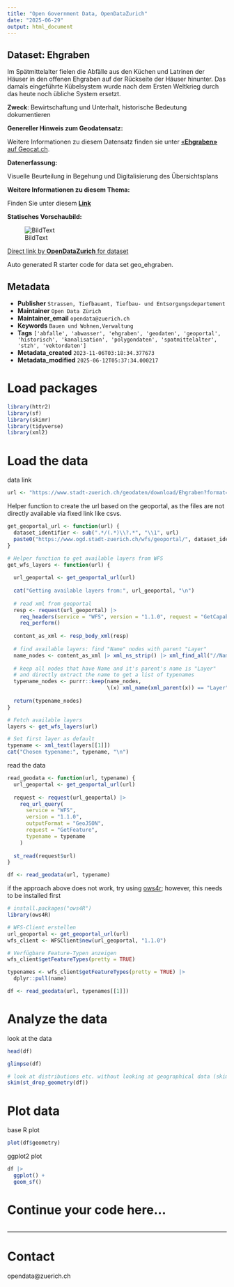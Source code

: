 ```yaml
---
title: "Open Government Data, OpenDataZurich"
date: "2025-06-29"
output: html_document
---
```


## Dataset: Ehgraben

Im Spätmittelalter fielen die Abfälle aus den Küchen und Latrinen der Häuser in den offenen Ehgraben auf der Rückseite der Häuser hinunter. Das damals eingeführte Kübelsystem wurde nach dem Ersten Weltkrieg durch das heute noch übliche System ersetzt.

**Zweck**: Bewirtschaftung und Unterhalt, historische Bedeutung dokumentieren

**Genereller Hinweis zum Geodatensatz:**


Weitere Informationen zu diesem Datensatz finden sie unter [«**Ehgraben»** auf Geocat.ch](https://www.geocat.ch/geonetwork/srv/ger/catalog.search#/metadata/7ba709c2-4dd0-4aa5-8042-8342c4a5d32a).				
			   

**Datenerfassung:**

Visuelle Beurteilung in Begehung und Digitalisierung des Übersichtsplans

**Weitere Informationen zu diesem Thema:**

Finden Sie unter diesem [**Link**](https://www.stadt-zuerich.ch/de/stadtleben/stadtportraet/zuerichs-geschichte/archaeologie/stadt/fenster/ehgraben.html)

**Statisches Vorschaubild:**

![BildText](https://www.gis.stadt-zuerich.ch/zueriplan_docs/geocat/7ba709c2-4dd0-4aa5-8042-8342c4a5d32a.png)



[Direct link by **OpenDataZurich** for dataset](https://data.stadt-zuerich.ch/dataset/geo_ehgraben)

Auto generated R starter code for data set geo_ehgraben.

## Metadata

- **Publisher** `Strassen, Tiefbauamt, Tiefbau- und Entsorgungsdepartement`
- **Maintainer** `Open Data Zürich`
- **Maintainer_email** `opendata@zuerich.ch`
- **Keywords** `Bauen und Wohnen,Ver­walt­ung`
- **Tags** `['abfalle', 'abwasser', 'ehgraben', 'geodaten', 'geoportal', 'historisch', 'kanalisation', 'polygondaten', 'spatmittelalter', 'stzh', 'vektordaten']`
- **Metadata_created** `2023-11-06T03:18:34.377673`
- **Metadata_modified** `2025-06-12T05:37:34.000217`


# Load packages

```r
library(httr2)
library(sf)
library(skimr)
library(tidyverse)
library(xml2)
```

# Load the data

data link
```r
url <- "https://www.stadt-zuerich.ch/geodaten/download/Ehgraben?format=geojson_link"
```


Helper function to create the url based on the geoportal, as the files are not directly available via fixed link like csvs.
```r
get_geoportal_url <- function(url) {
  dataset_identifier <- sub(".*/(.*)\\?.*", "\\1", url)
  paste0("https://www.ogd.stadt-zuerich.ch/wfs/geoportal/", dataset_identifier)
}
```

```r
# Helper function to get available layers from WFS
get_wfs_layers <- function(url) {
  
  url_geoportal <- get_geoportal_url(url)
  
  cat("Getting available layers from:", url_geoportal, "\n")
  
  # read xml from geoportal
  resp <- request(url_geoportal) |> 
    req_headers(service = "WFS", version = "1.1.0", request = "GetCapabilities") |> 
    req_perform()
  
  content_as_xml <- resp_body_xml(resp)
  
  # find available layers: find "Name" nodes with parent "Layer"
  name_nodes <- content_as_xml |> xml_ns_strip() |> xml_find_all("//Name")
  
  # keep all nodes that have Name and it's parent's name is "Layer"
  # and directly extract the name to get a list of typenames
  typename_nodes <- purrr::keep(name_nodes,
                                \(x) xml_name(xml_parent(x)) == "Layer")
  
  return(typename_nodes)
}

# Fetch available layers
layers <- get_wfs_layers(url)

# Set first layer as default
typename <- xml_text(layers[[1]])
cat("Chosen typename:", typename, "\n")
```

read the data
```r
read_geodata <- function(url, typename) {
  url_geoportal <- get_geoportal_url(url)
  
  request <- request(url_geoportal) |>
    req_url_query(
      service = "WFS",
      version = "1.1.0",
      outputFormat = "GeoJSON",
      request = "GetFeature",
      typename = typename
    )
  
  st_read(request$url)
}

df <- read_geodata(url, typename)
```

if the approach above does not work, try using [ows4r](https://eblondel.github.io/ows4R/); however, this needs to be installed first
```r
# install.packages("ows4R")
library(ows4R)

# WFS-Client erstellen
url_geoportal <- get_geoportal_url(url)
wfs_client <- WFSClient$new(url_geoportal, "1.1.0")

# Verfügbare Feature-Typen anzeigen
wfs_client$getFeatureTypes(pretty = TRUE)

typenames <- wfs_client$getFeatureTypes(pretty = TRUE) |> 
  dplyr::pull(name)

df <- read_geodata(url, typenames[[1]])
```

# Analyze the data

look at the data
```r
head(df)
```

```r
glimpse(df)
```

```r
# look at distributions etc. without looking at geographical data (skim cannot deal with geometries)
skim(st_drop_geometry(df))
```

# Plot data

base R plot
```r
plot(df$geometry)
```

ggplot2 plot
```r
df |>
  ggplot() +
  geom_sf()
```

# Continue your code here...

```r

```

------------------------------------------------------------------------

# Contact

opendata@zuerich.ch
